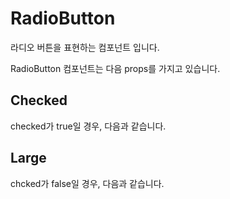 
<Meta of={RadioButtonStories} title="component/RadioButton/Docs" />

# RadioButton

라디오 버튼을 표현하는 컴포넌트 입니다.

RadioButton 컴포넌트는 다음 props를 가지고 있습니다.

<Controls />

## Checked

checked가 true일 경우, 다음과 같습니다.

<Canvas of={RadioButtonStories.Checked} />

## Large

chcked가 false일 경우, 다음과 같습니다.

<Canvas of={RadioButtonStories.Unchecked} />

